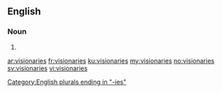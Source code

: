 ==English==

===Noun===
{{head|en|plural}}

# {{plural of|visionary|lang=en|nocat=1}}

[[Category:English plurals ending in "-ies"]]

[[ar:visionaries]]
[[fr:visionaries]]
[[ku:visionaries]]
[[my:visionaries]]
[[no:visionaries]]
[[sv:visionaries]]
[[vi:visionaries]]